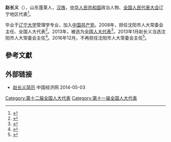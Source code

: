 '''赵长义'''（{{bd|1953年||}}），山东蓬莱人，[[汉族|汉族]]，[[中华人民共和国|中华人民共和国]]政治人物、[[全国人民代表大会|全国人民代表大会]]辽宁地区代表<ref>{{cite web|author=新华网|title=第十一届全国人大代表|url=http://news.xinhuanet.com/ziliao/2008-03/03/content_7708230.htm?node=36628|publisher=新华网|accessdate=2014-01-07|archive-date=2014-01-10|archive-url=https://web.archive.org/web/20140110211415/http://news.xinhuanet.com/ziliao/2008-03/03/content_7708230.htm?node=36628|dead-url=no}}</ref>。

毕业于[[辽宁大学|辽宁大学]]管理学专业，加入[[中国共产党|中国共产党]]。2008年，担任沈阳市人大常委会主任、全国人大代表<ref>{{cite news|title=全国人大代表信息-赵长义|url= http://210.82.31.1:8084/delegate/viewDelegate.action?dbid=110435|accessdate=2013-04-05|newspaper=全国人大网|archive-url=https://web.archive.org/web/20140306060029/http://www.npc.gov.cn/delegate/viewDelegate.action?dbid=110435|archive-date=2014-03-06|dead-url=yes}}</ref>。2013年，被选为[[全国人大代表|全国人大代表]]<ref>{{cite news|title=全国人大代表信息-赵长义|url= http://210.82.31.1:8084/delegate/viewDelegate.action?dbid=120428|accessdate=2013-03-28|newspaper=全国人大网|archive-url=https://web.archive.org/web/20140306060109/http://www.npc.gov.cn/delegate/viewDelegate.action?dbid=120428|archive-date=2014-03-06|dead-url=yes}}</ref>。2013年1月赵长义当选沈阳市人大常委会主任<ref>{{cite web|accessdate=2014-06-03|url=http://www.ce.cn/xwzx/gnsz/gdxw/201301/11/t20130111_24020536.shtml|title=赵长义当选沈阳市人大常委会主任|publisher=中国经济网|archive-url=https://web.archive.org/web/20140606204821/http://www.ce.cn/xwzx/gnsz/gdxw/201301/11/t20130111_24020536.shtml|archive-date=2014-06-06|dead-url=yes}}</ref>。2016年12月，不再担任沈阳市人大常委会主任<ref>{{cite news|title=潘利国提名为沈阳市人大主任候选人，姜有为为沈阳市长候选人|url=http://www.thepaper.cn/newsDetail_forward_1574866|accessdate=2016-12-06|newspaper=澎湃新闻|archive-date=2017-03-05|archive-url=https://web.archive.org/web/20170305075550/http://www.thepaper.cn/newsDetail_forward_1574866|dead-url=no}}</ref>。

==參考文獻==
{{reflist}}
==外部链接==
*[http://district.ce.cn/newarea/sddy/201301/14/t20130114_24026319.shtml 赵长义简历] {{Wayback|url=http://district.ce.cn/newarea/sddy/201301/14/t20130114_24026319.shtml |date=20181104134343 }} 中国经济网 2014-05-03
{{中国政治人物小作品}}

[[Category:第十二届全国人大代表|Category:第十二届全国人大代表]]
[[Category:第十一届全国人大代表|Category:第十一届全国人大代表]]
